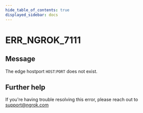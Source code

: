 ```yaml
---
hide_table_of_contents: true
displayed_sidebar: docs
---
```



# ERR_NGROK_7111

## Message

The edge hostport `HOST`:`PORT` does not exist.

<ErrorDetails error="err_ngrok_7111" />

## Further help

If you're having trouble resolving this error, please reach out to [support@ngrok.com](mailto:support@ngrok.com?subject=Help%20with%20ERR_NGROK_7111)
